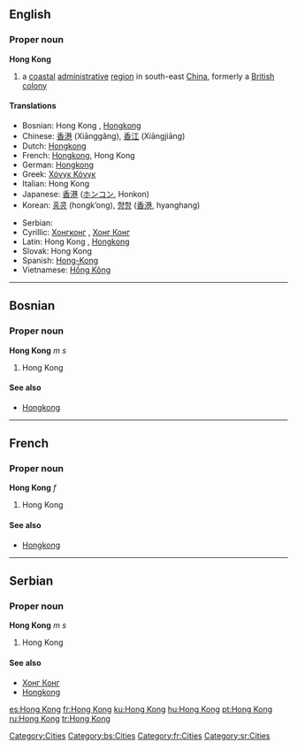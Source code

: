 {{wikipedia}}

{{see|Hongkong|Hong-Kong|Hồng Kông}}
==English==
{{wikipedia}}
===Proper noun===
'''Hong Kong'''

# a [[coastal]] [[administrative]] [[region]] in south-east [[China]], formerly a [[British]] [[colony]]

[[Category:Cities]]

====Translations====
{{top}}
*Bosnian: Hong Kong {{m}}, [[Hongkong]] {{m}}
*Chinese: [[香港]] (Xiānggǎng), [[香江]] (Xiāngjiāng)
*Dutch: [[Hongkong]]
*French: [[Hongkong]], Hong Kong {{f}}
*German: [[Hongkong]]
*Greek: [[Χόνγκ Κόνγκ]]
*Italian: Hong Kong {{f}}
*Japanese: [[香港]] ([[ホンコン]], Honkon)
*Korean: [[홍콩]] (hongk’ong), [[향항]] ([[香港]], hyanghang) 
{{mid}}
*Serbian:
*Cyrillic: [[Хонгконг]] {{m}}, [[Хонг Конг]] {{m}}
*Latin: Hong Kong {{m}}, [[Hongkong]] {{m}}
*Slovak: Hong Kong {{m}}
*Spanish: [[Hong-Kong]]
*Vietnamese: [[Hồng Kông]]
{{bottom}}

----

==Bosnian==
===Proper noun===
'''Hong Kong''' ''m s''
#Hong Kong
====See also====
*[[Hongkong#Bosnian|Hongkong]]
[[Category:bs:Cities]]

----

==French==
===Proper noun===
'''Hong Kong''' ''f''
#Hong Kong
====See also====
*[[Hongkong#French|Hongkong]]
[[Category:fr:Cities]]

----

==Serbian==
===Proper noun===
'''Hong Kong''' ''m s''
#Hong Kong
====See also====
*[[Хонг Конг#Serbian|Хонг Конг]]
*[[Hongkong#Serbian|Hongkong]]
[[Category:sr:Cities]]

[[es:Hong Kong]]
[[fr:Hong Kong]]
[[ku:Hong Kong]]
[[hu:Hong Kong]]
[[pt:Hong Kong]]
[[ru:Hong Kong]]
[[tr:Hong Kong]]